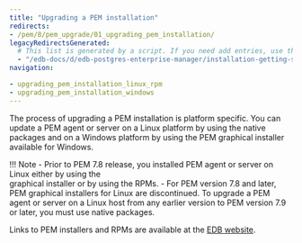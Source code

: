 ```yaml
---
title: "Upgrading a PEM installation"
redirects:
- /pem/8/pem_upgrade/01_upgrading_pem_installation/
legacyRedirectsGenerated:
  # This list is generated by a script. If you need add entries, use the `legacyRedirects` key.
  - "/edb-docs/d/edb-postgres-enterprise-manager/installation-getting-started/upgrade-migration-guide/8.0/upgrading_pem_installation.html"
navigation:

- upgrading_pem_installation_linux_rpm
- upgrading_pem_installation_windows
---
```


The process of upgrading a PEM installation is platform specific. You can update a PEM agent or server on a Linux platform by using the native packages and on a Windows platform by using the PEM graphical installer available for Windows. 

!!! Note
    - Prior to PEM 7.8 release, you installed PEM agent or server on Linux either by using the     
      graphical installer or by using the RPMs. 
    - For PEM version 7.8 and later, PEM graphical installers for Linux are discontinued. To upgrade a 
      PEM agent or server on a Linux host from any earlier version to PEM version 7.9 or later, you must use native packages.

Links to PEM installers and RPMs are available at the [EDB website](https://www.enterprisedb.com/downloads/edb-postgres-enterprise-manager).
